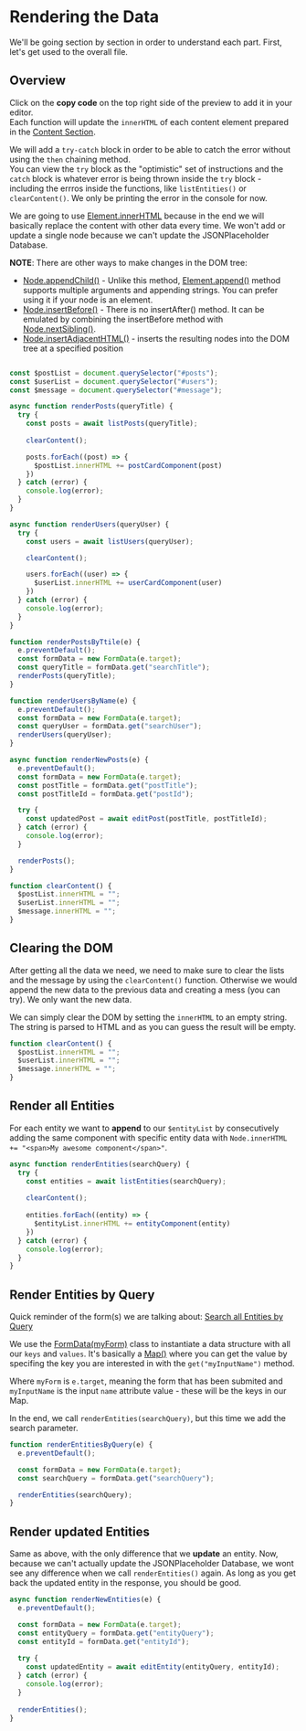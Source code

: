 # Rendering the Data  
We'll be going section by section in order to understand each part. First, let's get used to the overall file.  

## Overview  
Click on the **copy code** on the top right side of the preview to add it in your editor.  
Each function will update the `innerHTML` of each content element prepared in the [Content Section](html-docs#content).  

We will add a `try-catch` block in order to be able to catch the error without using the `then` chaining method.  
You can view the `try` block as the "optimistic" set of instructions and the `catch` block is whatever error is being thrown inside the `try` block - including the errros inside the functions, like `listEntities()` or `clearContent()`.  We only be printing the error in the console for now.


We are going to use [Element.innerHTML](https://developer.mozilla.org/en-US/docs/Web/API/Element/innerHTML) because in the end we will basically replace the content with other data every time. We won't add or update a single node because we can't update the JSONPlaceholder Database.
 
**NOTE**: There are other ways to make changes in the DOM tree:
* [Node.appendChild()](https://developer.mozilla.org/en-US/docs/Web/API/Node/appendChild) - Unlike this method, [Element.append()](https://developer.mozilla.org/en-US/docs/Web/API/Element/append) method supports multiple arguments and appending strings. You can prefer using it if your node is an element.
* [Node.insertBefore()](https://developer.mozilla.org/en-US/docs/Web/API/Node/insertBefore) - There is no insertAfter() method. It can be emulated by combining the insertBefore method with [Node.nextSibling()](https://developer.mozilla.org/en-US/docs/Web/API/Node/nextSibling). 
* [Node.insertAdjacentHTML()](https://developer.mozilla.org/en-US/docs/Web/API/Element/insertAdjacentHTML) - inserts the resulting nodes into the DOM tree at a specified position 

```js filename="render.js" copy

const $postList = document.querySelector("#posts");
const $userList = document.querySelector("#users");
const $message = document.querySelector("#message");

async function renderPosts(queryTitle) {
  try {
    const posts = await listPosts(queryTitle);
    
    clearContent();

    posts.forEach((post) => {
      $postList.innerHTML += postCardComponent(post)
    })
  } catch (error) {
    console.log(error);
  }
}

async function renderUsers(queryUser) {
  try {
    const users = await listUsers(queryUser);

    clearContent();

    users.forEach((user) => {
      $userList.innerHTML += userCardComponent(user)
    })
  } catch (error) {
    console.log(error);
  }
}

function renderPostsByTtile(e) {
  e.preventDefault();
  const formData = new FormData(e.target);
  const queryTitle = formData.get("searchTitle");
  renderPosts(queryTitle);
}

function renderUsersByName(e) {
  e.preventDefault();
  const formData = new FormData(e.target);
  const queryUser = formData.get("searchUser");
  renderUsers(queryUser);
}

async function renderNewPosts(e) {
  e.preventDefault();
  const formData = new FormData(e.target);
  const postTitle = formData.get("postTitle");
  const postTitleId = formData.get("postId");

  try {
    const updatedPost = await editPost(postTitle, postTitleId);
  } catch (error) {
    console.log(error);    
  }

  renderPosts();
}

function clearContent() {
  $postList.innerHTML = "";
  $userList.innerHTML = "";
  $message.innerHTML = "";
}
```

## Clearing the DOM
After getting all the data we need, we need to make sure to clear the lists and the message by using the `clearContent()` function. Otherwise we would append the new data to the previous data and creating a mess (you can try). We only want the new data.  

We can simply clear the DOM by setting the `innerHTML` to an empty string. The string is parsed to HTML and as you can guess the result will be empty.

```js
function clearContent() {
  $postList.innerHTML = "";
  $userList.innerHTML = "";
  $message.innerHTML = "";
}
```
 
## Render all Entities
For each entity we want to **append** to our `$entityList` by consecutively adding the same component with specific entity data with `Node.innerHTML += "<span>My awesome component</span>"`.
 
```js
async function renderEntities(searchQuery) {
  try {
    const entities = await listEntities(searchQuery);
    
    clearContent(); 
 
    entities.forEach((entity) => {
      $entityList.innerHTML += entityComponent(entity)
    })
  } catch (error) {
    console.log(error);
  }
}
```

## Render Entities by Query
Quick reminder of the form(s) we are talking about: [Search all Entities by Query](/html-docs#render-all-entitys-by-query)

We use the [FormData(myForm)](https://developer.mozilla.org/en-US/docs/Web/API/FormData/FormData) class to instantiate a data structure with all our `keys` and `values`. It's basically a [Map()](https://developer.mozilla.org/en-US/docs/Web/JavaScript/Reference/Global_Objects/Map) where you can get the value by specifing the key you are interested in with the `get("myInputName")` method.  

Where `myForm` is `e.target`, meaning the form that has been submited and `myInputName` is the input `name` attribute value - these will be the keys in our Map.

In the end, we call `renderEntities(searchQuery)`, but this time we add the search parameter. 

```js
function renderEntitiesByQuery(e) {
  e.preventDefault();

  const formData = new FormData(e.target);
  const searchQuery = formData.get("searchQuery");

  renderEntities(searchQuery);
}
```

## Render updated Entities
Same as above, with the only difference that we **update** an entity. Now, because we can't actually update the JSONPlaceholder Database, we wont see any difference when we call `renderEntities()` again. As long as you get back the updated entity in the response, you should be good.

```js
async function renderNewEntities(e) {
  e.preventDefault();

  const formData = new FormData(e.target);
  const entityQuery = formData.get("entityQuery");
  const entityId = formData.get("entityId");
 
  try {
    const updatedEntity = await editEntity(entityQuery, entityId);
  } catch (error) {
    console.log(error);    
  }
 
  renderEntities();
}
```